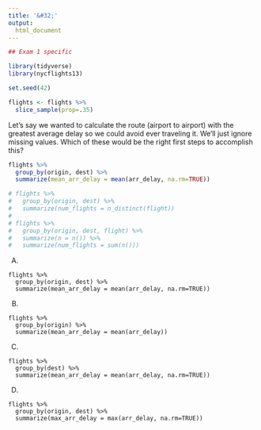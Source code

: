 ```yaml
---
title: '&#32;'
output:
  html_document
---
```


```r
## Exam 1 specific

library(tidyverse)
library(nycflights13)

set.seed(42)

flights <- flights %>% 
  slice_sample(prop=.35)
```


Let's say we wanted to calculate the route (airport to airport) with the greatest average delay so we could avoid ever traveling it. We'll just ignore missing values. Which of these would be the right first steps to accomplish this?

```r
flights %>% 
  group_by(origin, dest) %>% 
  summarize(mean_arr_delay = mean(arr_delay, na.rm=TRUE))

# flights %>% 
#   group_by(origin, dest) %>% 
#   summarize(num_flights = n_distinct(flight))
# 
# flights %>% 
#   group_by(origin, dest, flight) %>% 
#   summarize(n = n()) %>% 
#   summarize(num_flights = sum(n()))
```


A)
```
flights %>% 
  group_by(origin, dest) %>% 
  summarize(mean_arr_delay = mean(arr_delay, na.rm=TRUE))
```
B) 
```
flights %>% 
  group_by(origin) %>% 
  summarize(mean_arr_delay = mean(arr_delay))
```
C)
```
flights %>% 
  group_by(dest) %>% 
  summarize(mean_arr_delay = mean(arr_delay, na.rm=TRUE))
```
D)
```
flights %>% 
  group_by(origin, dest) %>% 
  summarize(max_arr_delay = max(arr_delay, na.rm=TRUE))
```
